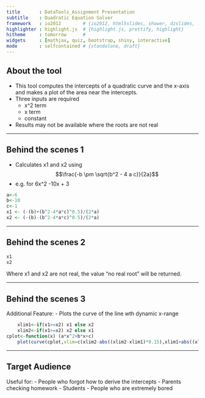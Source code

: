 ```yaml
---
title       : DataTools_Assignment Presentation
subtitle    : Quadratic Equation Solver
framework   : io2012        # {io2012, html5slides, shower, dzslides, ...}
highlighter : highlight.js  # {highlight.js, prettify, highlight}
hitheme     : tomorrow      # 
widgets     : [mathjax, quiz, bootstrap, shiny, interactive]
mode        : selfcontained # {standalone, draft}
---
```


## About the tool

- This tool computes the intercepts of a quadratic curve and the x-axis and makes a plot of the area near the intercepts.
- Three inputs are required
  - x^2 term
  - x term
  - constant
- Results may not be available where the roots are not real



---

## Behind the scenes 1
- Calculates x1 and x2 using $$\frac{-b \pm \sqrt{b^2 - 4 a c}}{2a}$$
- e.g. for 6x^2 -10x + 3

```r
a<-6
b<-10
c<-1
x1 <- (-(b)+(b^2-4*a*c)^0.5)/(2*a)
x2 <- (-(b)-(b^2-4*a*c)^0.5)/(2*a)

```


--- 

## Behind the scenes 2

```r
x1
x2
```

Where x1 and x2 are not real, the value "no real root" will be returned.


---

## Behind the scenes 3

Additional Feature:
- Plots the curve of the line wth dynamic x-range

```r
    xlim1<-if(x1>=x2) x1 else x2
    xlim2<-if(x1>=x2) x2 else x1
cplot<-function(x) (a*x^2+b*x+c)
    plot(curve(cplot,xlim=c(xlim2-abs((xlim2-xlim1)*0.15),xlim1+abs((xlim2-xlim1)*0.15))),type="l",xlim=c(xlim2-abs((xlim2-xlim1)*0.1),xlim1+abs((xlim2-xlim1)*0.1)),ylim=c(-10,10),ylab="y",xlab="x")

```

---

## Target Audience

Useful for:
- People who forgot how to derive the intercepts
  - Parents checking homework
  - Students
- People who are extremely bored

